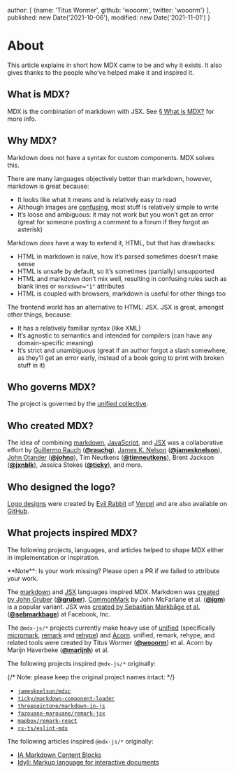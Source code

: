  author: [
    {name: 'Titus Wormer', github: 'wooorm', twitter: 'wooorm'}
  ],
  published: new Date('2021-10-06'),
  modified: new Date('2021-11-01')
}

# About

This article explains in short how MDX came to be and why it exists.
It also gives thanks to the people who’ve helped make it and inspired it.

## What is MDX?

MDX is the combination of markdown with JSX.
See [§ What is MDX?][what] for more info.

## Why MDX?

Markdown does not have a syntax for custom components.
MDX solves this.

There are many languages objectively better than markdown, however, markdown is
great because:

*   It looks like what it means and is relatively easy to read
*   Although images are [confusing][], most stuff is relatively simple to write
*   It’s loose and ambiguous: it may not work but you won’t get an error (great
    for someone posting a comment to a forum if they forgot an asterisk)

Markdown *does* have a way to extend it, HTML, but that has drawbacks:

*   HTML in markdown is naïve, how it’s parsed sometimes doesn’t make sense
*   HTML is unsafe by default, so it’s sometimes (partially) unsupported
*   HTML and markdown don’t mix well, resulting in confusing rules such as
    blank lines or `markdown="1"` attributes
*   HTML is coupled with browsers, markdown is useful for other things too

The frontend world has an alternative to HTML: JSX.
JSX is great, amongst other things, because:

*   It has a relatively familiar syntax (like XML)
*   It’s agnostic to semantics and intended for compilers (can have any
    domain-specific meaning)
*   It’s strict and unambiguous (great if an author forgot a slash somewhere, as
    they’ll get an error early, instead of a book going to print with broken
    stuff in it)

## Who governs MDX?

The project is governed by the
[unified collective][governance].

## Who created MDX?

The idea of combining [markdown][commonmark], [JavaScript][], and [JSX][] was a
collaborative effort by
[Guillermo Rauch][mdx-rauchg] (**[@rauchg][rauchg]**),
[James K. Nelson][mdx-jamesknelson] (**[@jamesknelson][jamesknelson]**),
[John Otander][mdx-johno] (**[@johno][johno]**),
Tim Neutkens (**[@timneutkens][timneutkens]**),
Brent Jackson (**[@jxnblk][jxnblk]**),
Jessica Stokes (**[@ticky][ticky]**), and more.

## Who designed the logo?

[Logo designs][design] were created by [Evil Rabbit][] of [Vercel][] and are
also available on [GitHub][design].

## What projects inspired MDX?

The following projects, languages, and articles helped to shape MDX either in
implementation or inspiration.

<Note type="info">
  **Note**: Is your work missing?
  Please open a PR if we failed to attribute your work.
</Note>

The [markdown][] and [JSX][] languages inspired MDX.
Markdown was [created by John Gruber][markdown] (**[@gruber][gruber]**).
[CommonMark][] by John McFarlane et al. (**[@jgm][jgm]**) is a popular variant.
JSX was [created by Sebastian Markbåge et al.][jsx]
(**[@sebmarkbage][sebmarkbage]**) at
Facebook, Inc.

The `@mdx-js/*` projects currently make heavy use of [unified][] (specifically
[micromark][], [remark][] and [rehype][]) and [Acorn][].
unified, remark, rehype, and related tools were created by Titus Wormer
(**[@wooorm][wooorm]**) et al.
Acorn by Marijn Haverbeke (**[@marijnh][marijnh]**) et al.

The following projects inspired `@mdx-js/*` originally:

{/* Note: please keep the original project names intact: */}

*   [`jamesknelson/mdxc`](https://github.com/frontarm/mdx-util)
*   [`ticky/markdown-component-loader`](https://github.com/ticky/markdown-component-loader)
*   [`threepointone/markdown-in-js`](https://github.com/threepointone/markdown-in-js)
*   [`fazouane-marouane/remark-jsx`](https://github.com/remarkjs/remark-jsx)
*   [`mapbox/remark-react`](https://github.com/remarkjs/remark-react)
*   [`rx-ts/eslint-mdx`](https://github.com/mdx-js/eslint-mdx)

The following articles inspired `@mdx-js/*` originally:

*   [IA Markdown Content Blocks](https://github.com/iainc/Markdown-Content-Blocks)
*   [Idyll: Markup language for interactive documents](https://idyll-lang.org)

[what]: /mdx/

[jsx]: https://facebook.github.io/jsx/

[governance]: https://github.com/unifiedjs/collective

[commonmark]: https://commonmark.org

[confusing]: https://twitter.com/gruber/status/1246489863932821512

[design]: https://github.com/mdx-js/design

[evil rabbit]: https://twitter.com/evilrabbit_

[vercel]: https://vercel.com

[javascript]: https://tc39.es/ecma262/

[mdx-rauchg]: https://spectrum.chat/frontend/general/mdx-proposal~1021be59-2738-4511-aceb-c66921050b9a

[mdx-jamesknelson]: https://github.com/frontarm/mdx-util/tree/0f5f6d62bac4b83edc4bc3890dde3011079fa318

[mdx-johno]: https://github.com/mdx-js/mdx/tree/a96ede2c104084ae21efa8bd95319011e558ec9d

[markdown]: https://daringfireball.net/2004/03/introducing_markdown

[rauchg]: https://github.com/rauchg

[jamesknelson]: https://github.com/jamesknelson

[johno]: https://github.com/johno

[timneutkens]: https://github.com/timneutkens

[jxnblk]: https://github.com/jxnblk

[ticky]: https://github.com/ticky

[gruber]: https://github.com/gruber

[jgm]: https://github.com/jgm

[sebmarkbage]: https://github.com/sebmarkbage

[unified]: https://unifiedjs.com

[micromark]: https://github.com/micromark/micromark

[remark]: https://github.com/remarkjs/remark

[rehype]: https://github.com/rehypjs/rehype

[acorn]: https://github.com/acornjs/acorn

[wooorm]: https://github.com/wooorm

[marijnh]: https://github.com/marijnh
